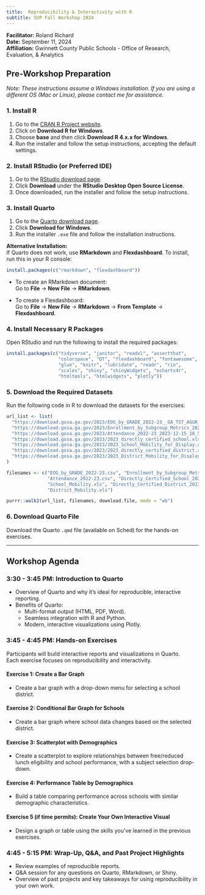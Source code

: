 ```yaml
---
title:  Reproducibility & Interactivity with R
subtitle: SDP Fall Workshop 2024  
---     
```


**Facilitator:** Roland Richard  
**Date:** September 11, 2024  
**Affiliation:** Gwinnett County Public Schools - Office of Research, Evaluation, & Analytics


## **Pre-Workshop Preparation**
_Note: These instructions assume a Windows installation. If you are using a different OS (Mac or Linux), please contact me for assistance._

### **1. Install R**
1. Go to the [CRAN R Project website](https://cran.r-project.org/).
2. Click on **Download R for Windows**.
3. Choose **base** and then click **Download R 4.x.x for Windows**.
4. Run the installer and follow the setup instructions, accepting the default settings.

### **2. Install RStudio (or Preferred IDE)**
1. Go to the [RStudio download page](https://posit.co/download/rstudio-desktop/).
2. Click **Download** under the **RStudio Desktop Open Source License**.
3. Once downloaded, run the installer and follow the setup instructions.

### **3. Install Quarto**
1. Go to the [Quarto download page](https://quarto.org/docs/get-started/).
2. Click **Download for Windows**.
3. Run the installer `.exe` file and follow the installation instructions.

**Alternative Installation:**  
If Quarto does not work, use **RMarkdown** and **Flexdashboard**. To install, run this in your R console:

```r
install.packages(c("rmarkdown", "flexdashboard"))
```

- To create an RMarkdown document:  
  Go to **File** → **New File** → **RMarkdown**.
  
- To create a Flexdashboard:  
  Go to **File** → **New File** → **RMarkdown** → **From Template** → **Flexdashboard**.

### **4. Install Necessary R Packages**
Open RStudio and run the following to install the required packages:

```r
install.packages(c("tidyverse", "janitor", "readxl", "assertthat", 
                   "colorspace", "DT", "flexdashboard", "fontawesome", 
                   "glue", "knitr", "lubridate", "readr", "rio", 
                   "scales", "shiny", "shinyWidgets", "echarts4r", 
                   "htmltools", "htmlwidgets", "plotly"))
```

### **5. Download the Required Datasets**
Run the following code in R to download the datasets for the exercises:

```r
url_list <- list(
  "https://download.gosa.ga.gov/2023/EOG_by_GRADE_2022-23__GA_TST_AGGR_2023-12-15_18_54_21.csv",
  "https://download.gosa.ga.gov/2023/Enrollment_by_Subgroup_Metrics_2022-23_2023-12-15_18_54_53.csv",
  "https://download.gosa.ga.gov/2023/Attendance_2022-23_2023-12-15_18_55_15.csv",
  "https://download.gosa.ga.gov/2023/2023_directly_certified_school.xls",
  "https://download.gosa.ga.gov/2023/2023_School_Mobility_for_Display.xls",
  "https://download.gosa.ga.gov/2023/2023_directly_certified_district.xls",
  "https://download.gosa.ga.gov/2023/2023_District_Mobility_for_Display.xls"
)

filenames <- c("EOG_by_GRADE_2022-23.csv", "Enrollment_by_Subgroup_Metrics_2022-23.csv",
               "Attendance_2022-23.csv", "Directly_Certified_School_2023.xls", 
               "School_Mobility.xls", "Directly_Certified_District_2023.xls", 
               "District_Mobility.xls")

purrr::walk2(url_list, filenames, download.file, mode = "wb")
```

### **6. Download Quarto File**
Download the Quarto `.qmd` file (available on Sched) for the hands-on exercises.

---

## **Workshop Agenda**

### **3:30 - 3:45 PM: Introduction to Quarto**
- Overview of Quarto and why it's ideal for reproducible, interactive reporting.
- Benefits of Quarto:
  - Multi-format output (HTML, PDF, Word).
  - Seamless integration with R and Python.
  - Modern, interactive visualizations using Plotly.

### **3:45 - 4:45 PM: Hands-on Exercises**
Participants will build interactive reports and visualizations in Quarto.  
Each exercise focuses on reproducibility and interactivity.

#### **Exercise 1:** Create a Bar Graph
- Create a bar graph with a drop-down menu for selecting a school district.

#### **Exercise 2:** Conditional Bar Graph for Schools
- Create a bar graph where school data changes based on the selected district.

#### **Exercise 3:** Scatterplot with Demographics
- Create a scatterplot to explore relationships between free/reduced lunch eligibility and school performance, with a subject selection drop-down.

#### **Exercise 4:** Performance Table by Demographics
- Build a table comparing performance across schools with similar demographic characteristics.

#### **Exercise 5 (if time permits):** Create Your Own Interactive Visual
- Design a graph or table using the skills you've learned in the previous exercises.

### **4:45 - 5:15 PM: Wrap-Up, Q&A, and Past Project Highlights**
- Review examples of reproducible reports.
- Q&A session for any questions on Quarto, RMarkdown, or Shiny.
- Overview of past projects and key takeaways for using reproducibility in your own work.
